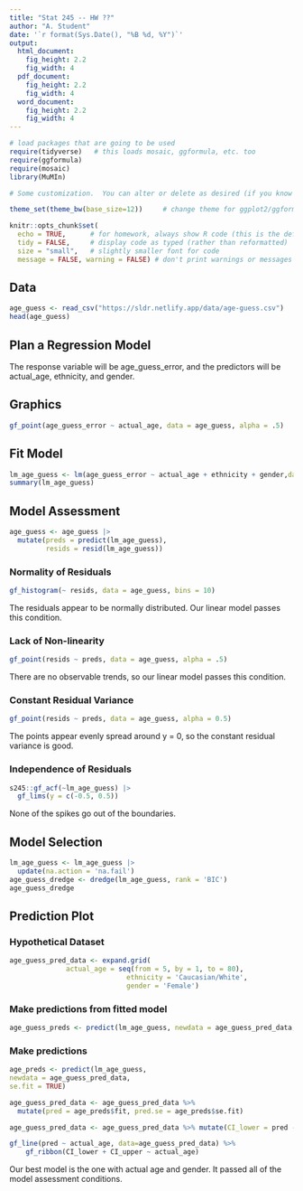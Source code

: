 ```yaml
---
title: "Stat 245 -- HW ??"
author: "A. Student"
date: '`r format(Sys.Date(), "%B %d, %Y")`'
output: 
  html_document:
    fig_height: 2.2
    fig_width: 4
  pdf_document:
    fig_height: 2.2
    fig_width: 4
  word_document:
    fig_height: 2.2
    fig_width: 4
---
```


```r
# load packages that are going to be used
require(tidyverse)   # this loads mosaic, ggformula, etc. too
require(ggformula)
require(mosaic)
library(MuMIn)

# Some customization.  You can alter or delete as desired (if you know what you are doing).

theme_set(theme_bw(base_size=12))     # change theme for ggplot2/ggformula

knitr::opts_chunk$set(
  echo = TRUE,      # for homework, always show R code (this is the default)
  tidy = FALSE,     # display code as typed (rather than reformatted)
  size = "small",   # slightly smaller font for code
  message = FALSE, warning = FALSE) # don't print warnings or messages in compiled document. So you MUST check them in RStudio!
```


## Data

```r
age_guess <- read_csv("https://sldr.netlify.app/data/age-guess.csv")
head(age_guess)
```

## Plan a Regression Model

The response variable will be age_guess_error, and the predictors will be actual_age, ethnicity, and gender. 

## Graphics

```r
gf_point(age_guess_error ~ actual_age, data = age_guess, alpha = .5)
```


## Fit Model

```r
lm_age_guess <- lm(age_guess_error ~ actual_age + ethnicity + gender,data=age_guess)
summary(lm_age_guess)
```


## Model Assessment

```r
age_guess <- age_guess |>
  mutate(preds = predict(lm_age_guess),
         resids = resid(lm_age_guess))
```

### Normality of Residuals

```r
gf_histogram(~ resids, data = age_guess, bins = 10)
```

The residuals appear to be normally distributed. Our linear model passes this condition.

### Lack of Non-linearity

```r
gf_point(resids ~ preds, data = age_guess, alpha = .5)
```

There are no observable trends, so our linear model passes this condition.

### Constant Residual Variance

```r
gf_point(resids ~ preds, data = age_guess, alpha = 0.5)
```
The points appear evenly spread around y = 0, so the constant residual variance is good. 


### Independence of Residuals

```r
s245::gf_acf(~lm_age_guess) |>
  gf_lims(y = c(-0.5, 0.5))
```
None of the spikes go out of the boundaries.

## Model Selection

```r
lm_age_guess <- lm_age_guess |>
  update(na.action = 'na.fail')
age_guess_dredge <- dredge(lm_age_guess, rank = 'BIC')
age_guess_dredge
```

## Prediction Plot

### Hypothetical Dataset
```r
age_guess_pred_data <- expand.grid(
              actual_age = seq(from = 5, by = 1, to = 80),
                             ethnicity = 'Caucasian/White',
                             gender = 'Female')
```

### Make predictions from fitted model
```r
age_guess_preds <- predict(lm_age_guess, newdata = age_guess_pred_data, se.fit = TRUE)
```

### Make predictions
```r

age_preds <- predict(lm_age_guess,
newdata = age_guess_pred_data, 
se.fit = TRUE)
```


```r
age_guess_pred_data <- age_guess_pred_data %>% 
  mutate(pred = age_preds$fit, pred.se = age_preds$se.fit)
```

```r
age_guess_pred_data <- age_guess_pred_data %>% mutate(CI_lower = pred - 1.96*pred.se, CI_upper = pred + 1.96*pred.se)
```


```r
gf_line(pred ~ actual_age, data=age_guess_pred_data) %>% 
    gf_ribbon(CI_lower + CI_upper ~ actual_age)
```



Our best model is the one with actual age and gender. It passed all of the model assessment conditions.














  